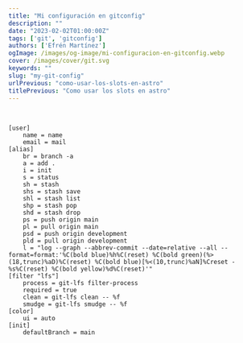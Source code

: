```yaml
---
title: "Mi configuración en gitconfig"
description: ""
date: "2023-02-02T01:00:00Z"
tags: ['git', 'gitconfig']
authors: ['Efrén Martínez']
ogImage: /images/og-image/mi-configuracion-en-gitconfig.webp
cover: /images/cover/git.svg
keywords: ""
slug: "my-git-config"
urlPrevious: "como-usar-los-slots-en-astro"
titlePrevious: "Como usar los slots en astro"
---
```


<article class="prose-a:text-pink-600 prose-a:underline prose-a:leading-loose prose-h2:text-2xl prose-h2:font-medium
				prose-h2:text-gray-800 prose-strong:text-gray-900 prose-strong:font-semibold
				prose-strong:lining-num prose-pre:p-4 prose-pre:rounded-md prose-pre:shadow-lg prose-ul:list-disc prose-ul:mt-4 prose-ul:mb-4 prose-ul:list-inside prose-li:text-gray-600
				prose-li:font-normal prose-li:text-base">
<br />

```git
[user]
	name = name
	email = mail
[alias]
	br = branch -a
	a = add .
	i = init
	s = status
	sh = stash
	shs = stash save
	shl = stash list
	shp = stash pop
	shd = stash drop
	ps = push origin main
	pl = pull origin main
	psd = push origin development
	pld = pull origin development
	l = "log --graph --abbrev-commit --date=relative --all --format=format:'%C(bold blue)%h%C(reset) %C(bold green)(%>(18,trunc)%aD)%C(reset) %C(bold blue)[%<(10,trunc)%aN]%Creset - %s%C(reset) %C(bold yellow)%d%C(reset)'"
[filter "lfs"]
	process = git-lfs filter-process
	required = true
	clean = git-lfs clean -- %f
	smudge = git-lfs smudge -- %f
[color]
	ui = auto
[init]
	defaultBranch = main
```

<br/>
<br/>
<br/>
</article>